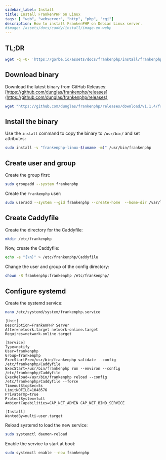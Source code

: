 ```yaml
---
sidebar_label: Install
title: Install FrankenPHP on Linux
tags: [ "web", "webserver", "http", "php", "cgi"]
description: How to install FrankenPHP on Debian Linux server.
#image: /assets/docs/caddy/install/image-en.webp
---
```


## TL;DR

```bash
wget -q -O- 'https://gorbe.io/assets/docs/frankenphp/install/frankenphp-install.sh' | bash -x -
```

## Download binary

Download the latest binary from GitHub Releases: [https://github.com/dunglas/frankenphp/releases](https://github.com/dunglas/frankenphp/releases)

```bash
wget "https://github.com/dunglas/frankenphp/releases/download/v1.1.4/frankenphp-linux-$(uname -m)"
```

## Install the binary

Use the `install` command to copy the binary to `/usr/bin/` and set attributes:

```bash
sudo install -v "frankenphp-linux-$(uname -m)" /usr/bin/frankenphp
```

## Create user and group

Create the group first:

```bash
sudo groupadd --system frankenphp
```

Create the `frankenphp` user:

```bash
sudo useradd --system --gid frankenphp --create-home  --home-dir /var/lib/frankenphp --shell /usr/sbin/nologin frankenphp
```

## Create Caddyfile

Create the directory for the Caddyfile:

```bash
mkdir /etc/frankenphp
```

Now, create the Caddyfile:

```bash
echo -e "{\n}" > /etc/frankenphp/Caddyfile
```

Change the user and group of the config directory:

```bash
chown -R frankenphp:frankenphp /etc/frankenphp/
```

## Configure systemd

Create the systemd service:

```bash
nano /etc/systemd/system/frankenphp.service
```

```systemd title="/etc/systemd/system/frankenphp.service"
[Unit]
Description=FrankenPHP Server
After=network.target network-online.target
Requires=network-online.target

[Service]
Type=notify
User=frankenphp
Group=frankenphp
ExecStartPre=/usr/bin/frankenphp validate --config /etc/frankenphp/Caddyfile
ExecStart=/usr/bin/frankenphp run --environ --config /etc/frankenphp/Caddyfile
ExecReload=/usr/bin/frankenphp reload --config /etc/frankenphp/Caddyfile --force
TimeoutStopSec=5s
LimitNOFILE=1048576
PrivateTmp=true
ProtectSystem=full
AmbientCapabilities=CAP_NET_ADMIN CAP_NET_BIND_SERVICE

[Install]
WantedBy=multi-user.target
```

Reload systemd to load the new service:

```bash
sudo systemctl daemon-reload
```

Enable the service to start at boot:

```bash
sudo systemctl enable --now frankenphp
```